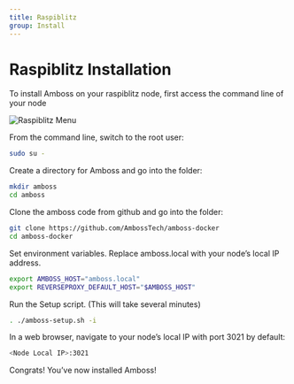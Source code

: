 ```yaml
---
title: Raspiblitz
group: Install
---
```


<Head>
  <title>Hello</title>
</Head>

# Raspiblitz Installation

To install Amboss on your raspiblitz node, first access the command line of your node

![Raspiblitz Menu](/assets/docs/raspiblitz/menu.png)

From the command line, switch to the root user:

```bash
sudo su -
```

Create a directory for Amboss and go into the folder:

```bash
mkdir amboss
cd amboss
```

Clone the amboss code from github and go into the folder:

```bash
git clone https://github.com/AmbossTech/amboss-docker
cd amboss-docker
```

Set environment variables. Replace amboss.local with your node’s local IP address.

```bash
export AMBOSS_HOST="amboss.local"
export REVERSEPROXY_DEFAULT_HOST="$AMBOSS_HOST"
```

Run the Setup script. (This will take several minutes)

```bash
. ./amboss-setup.sh -i
```

In a web browser, navigate to your node’s local IP with port 3021 by default:

```bash
<Node Local IP>:3021
```

Congrats! You’ve now installed Amboss!
